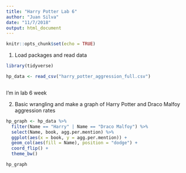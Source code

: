 ```yaml
---
title: "Harry Potter Lab 6"
author: "Juan Silva"
date: "11/7/2018"
output: html_document
---
```


```r
knitr::opts_chunk$set(echo = TRUE)
```

1. Load packages and read data

```r

library(tidyverse)

hp_data <- read_csv("harry_potter_aggression_full.csv")



```

I'm in lab 6 week

2. Basic wrangling and make a graph of Harry Potter and Draco Malfoy aggression rates

```r


hp_graph <- hp_data %>% 
  filter(Name == "Harry" | Name == "Draco Malfoy") %>% 
  select(Name, book, agg.per.mention) %>% 
  ggplot(aes(x = book, y = agg.per.mention)) +
  geom_col(aes(fill = Name), position = "dodge") +
  coord_flip() +
  theme_bw()

hp_graph


```

